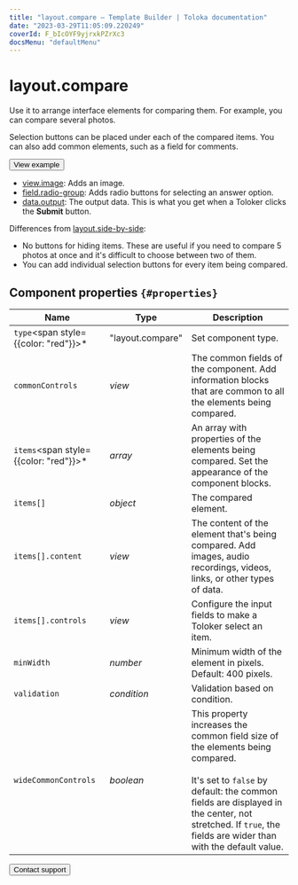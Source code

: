```yaml
---
title: "layout.compare — Template Builder | Toloka documentation"
date: "2023-03-29T11:05:09.220249"
coverId: F_bIcOYF9yjrxkPZrXc3
docsMenu: "defaultMenu"
---
```


# layout.compare

Use it to arrange interface elements for comparing them. For example, you can compare several photos.

Selection buttons can be placed under each of the compared items. You can also add common elements, such as a field for comments.

<Button themeColor="light" view="default" size="l" type="link" url="https://ya.cc/t/MwYMw5-q3x7Lrs">View example</Button>

<Cut title="Components used in the example">

- [view.image](/docs/template-builder/reference/view.image): Adds an image.
- [field.radio-group](/docs/template-builder/reference/field.radio-group): Adds radio buttons for selecting an answer option.
- [data.output](/docs/template-builder/operations/work-with-data): The output data. This is what you get when a Toloker clicks the **Submit** button.

</Cut>

Differences from [layout.side-by-side](/docs/template-builder/reference/layout.side-by-side):

- No buttons for hiding items. These are useful if you need to compare 5 photos at once and it's difficult to choose between two of them.
- You can add individual selection buttons for every item being compared.

## Component properties `{#properties}`

**Name** | **Type** | **Description**
----- | ----- | -----
`type`<span style={{color: "red"}}>\*</span> | "layout.compare" | Set component type.
`commonControls` | _view_ | The common fields of the component. Add information blocks that are common to all the elements being compared.
`items`<span style={{color: "red"}}>\*</span> | _array_ | An array with properties of the elements being compared. Set the appearance of the component blocks.
`items[]` | _object_ | The compared element.
`items[].content` | _view_ | The content of the element that's being compared. Add images, audio recordings, videos, links, or other types of data.
`items[].controls` | _view_ | Configure the input fields to make a Toloker select an item.
`minWidth` | _number_ | Minimum width of the element in pixels. Default: 400 pixels.
`validation` | _condition_ | Validation based on condition.
`wideCommonControls` | _boolean_ | This property increases the common field size of the elements being compared.<br/><br/>It's set to `false` by default: the common fields are displayed in the center, not stretched. If `true`, the fields are wider than with the default value.

<Button themeColor="light" view="default" size="l" type="link" url="/docs/guide/troubleshooting/support?form-source=template-builder-reference-layout-compare">Contact support</Button>